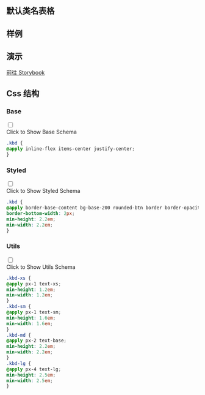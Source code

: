 
## 默认类名表格

<CssTable name="kbd" />

## 样例

<Demo></Demo>

## 演示

[前往 Storybook](https://story.ui.icebreaker.top/?path=/docs/data-display-kbd--docs)

## Css 结构


### Base

<div className="collapse">
<input type="checkbox" /> 
<div class="collapse-title px-0">
<span class="btn">Click to Show Base Schema</span>
</div>
<div class="collapse-content"> 

```css
.kbd {
@apply inline-flex items-center justify-center;
}
```

</div>
</div>

  

### Styled

<div className="collapse">
<input type="checkbox" /> 
<div class="collapse-title px-0">
<span class="btn">Click to Show Styled Schema</span>
</div>
<div class="collapse-content"> 

```css
.kbd {
@apply border-base-content bg-base-200 rounded-btn border border-opacity-20 px-2;
border-bottom-width: 2px;
min-height: 2.2em;
min-width: 2.2em;
}
```

</div>
</div>

  

### Utils

<div className="collapse">
<input type="checkbox" /> 
<div class="collapse-title px-0">
<span class="btn">Click to Show Utils Schema</span>
</div>
<div class="collapse-content"> 

```css
.kbd-xs {
@apply px-1 text-xs;
min-height: 1.2em;
min-width: 1.2em;
}
.kbd-sm {
@apply px-1 text-sm;
min-height: 1.6em;
min-width: 1.6em;
}
.kbd-md {
@apply px-2 text-base;
min-height: 2.2em;
min-width: 2.2em;
}
.kbd-lg {
@apply px-4 text-lg;
min-height: 2.5em;
min-width: 2.5em;
}
```

</div>
</div>